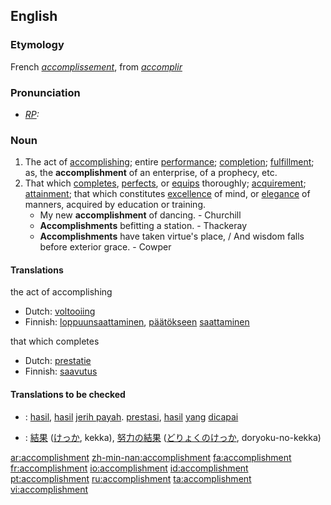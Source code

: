 ==English==

===Etymology===
French ''[[accomplissement]]'', from ''[[accomplir]]''

===Pronunciation===
* ''[[RP]]:'' {{IPA|/əˈkɒmplɪʃmənt/}}

===Noun===
{{en-noun}}
# The act of [[accomplish]]ing; entire [[performance]]; [[completion]]; [[fulfillment]]; as, the '''accomplishment''' of an enterprise, of a prophecy, etc.
# That which [[complete]]s, [[perfect]]s, or [[equip]]s thoroughly; [[acquirement]]; [[attainment]]; that which constitutes [[excellence]] of mind, or [[elegance]] of manners, acquired by education or training.
#* My new '''accomplishment''' of dancing. - Churchill
#* '''Accomplishments''' befitting a station. - Thackeray
#* '''Accomplishments''' have taken virtue's place, / And wisdom falls before exterior grace. - Cowper

====Translations====
;the act of accomplishing
{{top}}
* Dutch: [[voltooiing]] {{f}}
* Finnish: [[loppuunsaattaminen]], [[päätökseen]] [[saattaminen]]
{{mid}}
{{bottom}}

;that which completes
{{top}}
* Dutch: [[prestatie]] {{f}}
* Finnish: [[saavutus]] 
{{mid}}
{{bottom}}

====Translations to be checked====
{{checktrans}}
*{{ttbc|Indonesian}}: [[hasil]], [[hasil]] [[jerih payah]]. [[prestasi]], [[hasil]] [[yang]] [[capai|dicapai]]
*{{ttbc|Japanese}}: [[結果]] ([[けっか]], kekka), [[努力]]の[[結果]] ([[どりょく]]の[[けっか]], doryoku-no-kekka)

[[ar:accomplishment]]
[[zh-min-nan:accomplishment]]
[[fa:accomplishment]]
[[fr:accomplishment]]
[[io:accomplishment]]
[[id:accomplishment]]
[[pt:accomplishment]]
[[ru:accomplishment]]
[[ta:accomplishment]]
[[vi:accomplishment]]